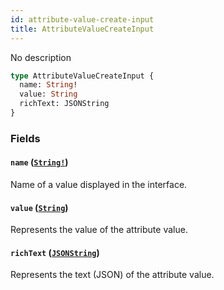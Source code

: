 ```yaml
---
id: attribute-value-create-input
title: AttributeValueCreateInput
---
```


No description

```graphql
type AttributeValueCreateInput {
  name: String!
  value: String
  richText: JSONString
}
```

### Fields

#### `name` ([`String!`](/developer/api-reference/scalars/string.mdx))

Name of a value displayed in the interface.

#### `value` ([`String`](/developer/api-reference/scalars/string.mdx))

Represents the value of the attribute value.

#### `richText` ([`JSONString`](/developer/api-reference/scalars/json-string.mdx))

Represents the text (JSON) of the attribute value.
